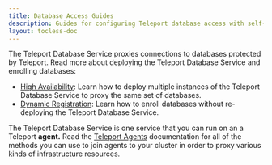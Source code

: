 ```yaml
---
title: Database Access Guides
description: Guides for configuring Teleport database access with self-hosted or cloud-hosted databases.
layout: tocless-doc
---
```


The Teleport Database Service proxies connections to databases protected by
Teleport. Read more about deploying the Teleport Database Service and
enrolling databases:

- [High Availability](./guides/ha.mdx): Learn how to deploy
  multiple instances of the Teleport Database Service to proxy the same set of
  databases.
- [Dynamic Registration](./guides/dynamic-registration.mdx): Learn how to enroll
  databases without re-deploying the Teleport Database Service.

The Teleport Database Service is one service that you can run on an a Teleport
**agent.** Read the [Teleport Agents](../agents/introduction.mdx)
documentation for all of the methods you can use to join agents to your cluster
in order to proxy various kinds of infrastructure resources.
